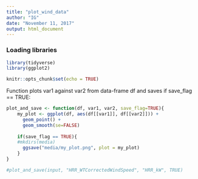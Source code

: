 ```yaml
---
title: "plot_wind_data"
author: "IG"
date: "November 11, 2017"
output: html_document
---
```

### Loading libraries
```r
library(tidyverse)
library(ggplot2)
```
```r
knitr::opts_chunk$set(echo = TRUE)
```

Function plots var1 against var2 from data-frame df and saves if save_flag == TRUE:
```r
plot_and_save <- function(df, var1, var2, save_flag=TRUE){
    my_plot <- ggplot(df, aes(df[[var1]], df[[var2]])) +
      geom_point() +
      geom_smooth(se=FALSE)
  
    if(save_flag == TRUE){
    #mkdirs(media)
      ggsave("media/my_plot.png", plot = my_plot)
    }
}
```

```r
#plot_and_save(input, "HRR_WTCorrectedWindSpeed", "HRR_kW", TRUE)
```

